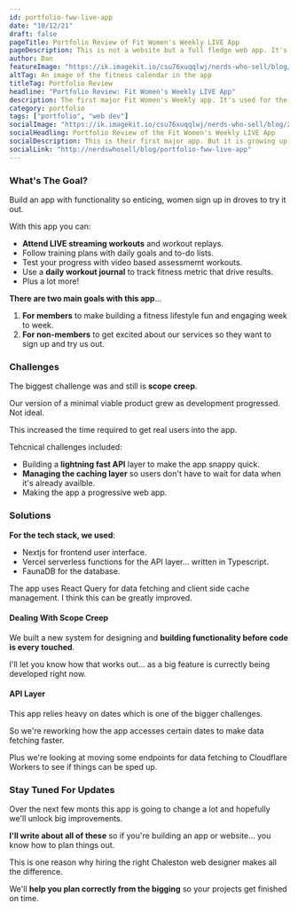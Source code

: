 ```yaml
---
id: portfolio-fww-live-app
date: "10/12/21"
draft: false
pageTitle: Portfolio Review of Fit Women's Weekly LIVE App
pageDescription: This is not a website but a full fledge web app. It's a lead generation app as well as the vehicle for our premium service. The future will be interesting.
author: Dan
featureImage: "https://ik.imagekit.io/csu76xuqqlwj/nerds-who-sell/blog/2021/portfolio-fww-live-app-1200x525_H1I9iSMry.jpg"
altTag: An image of the fitness calendar in the app
titleTag: Portfolio Review
headline: "Portfolio Review: Fit Women's Weekly LIVE App"
description: The first major Fit Women's Weekly app. It's used for the premium service they offer. But it's growing maybe too fast. Learn what this app is all about.
category: portfolio
tags: ["portfolio", "web dev"]
socialImage: "https://ik.imagekit.io/csu76xuqqlwj/nerds-who-sell/blog/2021/portfolio-fww-live-app-social-1200x630_MrWNdqliRs.jpg"
socialHeadling: Portfolio Review of the Fit Women's Weekly LIVE App
socialDescription: This is their first major app. But it is growing up a little too fast. Learn what the app was suppoed to do and what it is capable of now. And how this might have been a mistake.
socialLink: "http://nerdswhosell/blog/portfolio-fww-live-app"
---
```



<YouTubeEmbed
  videoTitle="Fit Womens Weekly LIVE App Portfolio"
  videoId="SHtQTb6DYC8"
/>

### What's The Goal?

Build an app with functionality so enticing, women sign up in droves to try it out.

With this app you can:

- **Attend LIVE streaming workouts** and workout replays.
- Follow training plans with daily goals and to-do lists.
- Test your progress with video based assessmemt workouts.
- Use a **daily workout journal** to track fitness metric that drive results.
- Plus a lot more!

**There are two main goals with this app**...

1. **For members** to make building a fitness lifestyle fun and engaging week to week.
2. **For non-members** to get excited about our services so they want to sign up and try us out.

### Challenges

The biggest challenge was and still is **scope creep**.

Our version of a minimal viable product grew as development progressed. Not ideal.

This increased the time required to get real users into the app.

Tehcnical challenges included:

- Building a **lightning fast API** layer to make the app snappy quick.
- **Managing the caching layer** so users don't have to wait for data when it's already availble.
- Making the app a progressive web app.

### Solutions

**For the tech stack, we used**:

- <InternalLink url="https://nextjs.org">Nextjs</InternalLink> for frontend user
  interface.
- <InternalLink url="https://vercel.com/docs/concepts/functions/introduction">
    Vercel serverless functions
  </InternalLink> for the API layer... written in Typescript.
- <InternalLink url="https://fauna.com/">FaunaDB</InternalLink> for the database.

The app uses <InternalLink url="https://react-query.tanstack.com/">React Query</InternalLink> for data fetching and client side cache management. I think this can be greatly improved.

#### Dealing With Scope Creep

We built a new system for designing and **building functionality before code is every touched**.

I'll let you know how that works out... as a big feature is currectly being developed right now.

#### API Layer

This app relies heavy on dates which is one of the bigger challenges.

So we're reworking how the app accesses certain dates to make data fetching faster.

Plus we're looking at moving some endpoints for data fetching to Cloudflare Workers to see if things can be sped up.

### Stay Tuned For Updates

Over the next few monts this app is going to change a lot and hopefully we'll unlock big improvements.

**I'll write about all of these** so if you're building an app or website... you know how to plan things out.

This is one reason why hiring the right <InternalLink slug="/">Chaleston web designer</InternalLink> makes all the difference.

We'll **help you plan correctly from the bigging** so your projects get finished on time.
